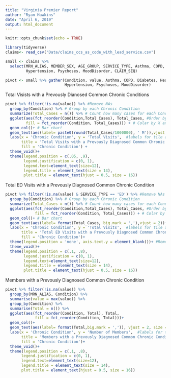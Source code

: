 ```yaml
---
title: "Virginia Premier Report"
author: "Ryan Hawkins"
date: "April 6, 2019"
output: html_document
---
```


```r
knitr::opts_chunk$set(echo = TRUE)
```

```r
library(tidyverse)
claims<- read_csv("Data/claims_ccs_as_code_with_lead_service.csv")

small <- claims %>% 
  select(MRN_ALIAS, MEMBER_SEX, AGE_GROUP, SERVICE_TYPE, Asthma, COPD, Diabetes,HeartFailure, 
         Hypertension, Psychoses, MoodDisorder, CLAIM_SEQ)

pivot <- small %>% gather(Condition, value, Asthma, COPD, Diabetes, HeartFailure,
                          Hypertension, Psychoses, MoodDisorder)

```

Total Visists with a Prevously Dianosed Common Chronic Conditions

```r
pivot %>% filter(!is.na(value)) %>% #Remove NAs
  group_by(Condition) %>% # Group by each Chronic Condition
  summarize(Total_Cases = n()) %>% # Count how many cases for each Condition
  ggplot(aes(fct_reorder(Condition,Total_Cases), Total_Cases, #Order by X axis
         fill = fct_reorder(Condition, Total_Cases))) + # Colar by X axis
  geom_col()+ # Bar chart
  geom_text(aes(label= paste0(round(Total_Cases/1000000), ' M')),vjust = 2)+ #Add labels to column
  labs(x = 'Chronic Condition', y = 'Total Visits',  #labels for tile and axis
       title = 'Total Visits with a Prevously Diagnosed Common Chronic Condition (Millions)',
       fill = 'Chronic Condition') +
  theme_void()+
  theme(legend.position = c(.05, .9), 
        legend.justification = c(0, 1),
        legend.text=element_text(size=12),
        legend.title = element_text(size = 14),
        plot.title = element_text(hjust = 0.5, size = 16))

```

Total ED Visits with a Prevously Diagnosed Common Chronic Condition

```r
pivot %>% filter(!is.na(value) & SERVICE_TYPE == 'ED') %>% #Remove NAs and Only ED visits
  group_by(Condition) %>% # Group by each Chronic Condition
  summarize(Total_Cases = n()) %>% # Count how many cases for each Condition
  ggplot(aes(fct_reorder(Condition,Total_Cases), Total_Cases, #Order by X axis
             fill = fct_reorder(Condition, Total_Cases))) + # Colar by X axis
  geom_col()+ # Bar chart
  geom_text(aes(label= format(Total_Cases, big.mark = ','),vjust = 2))+ #Add labels to column
  labs(x = 'Chronic Condition', y = 'Total Visits',  #labels for tile and axis
       title = 'Total ED Visits with a Prevously Diagnosed Common Chronic Condition',
       fill = 'Chronic Condition')+
  theme(legend.position = 'none', axis.text.y = element_blank())+ #Remove legend and y axis
  theme_void()+
  theme(legend.position = c(.1, .8), 
        legend.justification = c(0, 1),
        legend.text=element_text(size=12),
        legend.title = element_text(size = 14),
        plot.title = element_text(hjust = 0.5, size = 16))
```

Members with a Prevously Diagnosed Common Chronic Condition

```r
pivot %>% filter(!is.na(value)) %>% 
  group_by(MRN_ALIAS, Condition) %>% 
  summarise(value = max(value)) %>%
  group_by(Condition) %>% 
  summarise(Total = n()) %>% 
  ggplot(aes(fct_reorder(Condition, Total), Total,
             fill = fct_reorder(Condition, Total)))+
  geom_col()+
  geom_text(aes(label= format(Total,big.mark = ',')), vjust = 2, size = 5)+ #Add labels to column
  labs(x = 'Chronic Condition', y = 'Number of Members',  #labels for tile and axis
       title = 'Members with a Prevously Diagnosed Common Chronic Condition',
       fill = 'Chronic Condition')+
  theme_void()+
  theme(legend.position = c(.1, .8), 
       legend.justification = c(0, 1),
       legend.text=element_text(size=12),
       legend.title = element_text(size = 14),
       plot.title = element_text(hjust = 0.5, size = 16))

```

